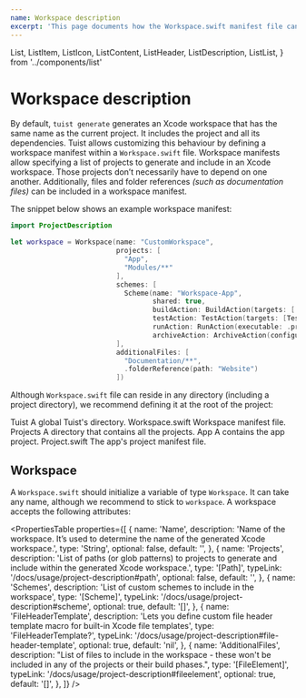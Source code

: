 ```yaml
---
name: Workspace description
excerpt: 'This page documents how the Workspace.swift manifest file can be used to group projects together, add additional files, and define workspace schemes.'
---
```


  List,
  ListItem,
  ListIcon,
  ListContent,
  ListHeader,
  ListDescription,
  ListList,
} from '../components/list'

# Workspace description

By default, `tuist generate` generates an Xcode workspace that has the same name as the current project. It includes the project and all its dependencies. Tuist allows customizing this behaviour by defining a workspace manifest within a `Workspace.swift` file. Workspace manifests allow specifying a list of projects to generate and include in an Xcode workspace. Those projects don’t necessarily have to depend on one another. Additionally, files and folder references _(such as documentation files)_ can be included in a workspace manifest.

The snippet below shows an example workspace manifest:

```swift
import ProjectDescription

let workspace = Workspace(name: "CustomWorkspace",
                          projects: [
                            "App",
                            "Modules/**"
                          ],
                          schemes: [
                            Scheme(name: "Workspace-App",
                                   shared: true,
                                   buildAction: BuildAction(targets: [.project(path: "App", target: "App")], preActions: []),
                                   testAction: TestAction(targets: [TestableTarget(target: .project(path: "App", target: "AppTests"))]),
                                   runAction: RunAction(executable: .project(path: "App", target: "App")),
                                   archiveAction: ArchiveAction(configurationName: "Debug", customArchiveName: "Something2"))
                          ],
                          additionalFiles: [
                            "Documentation/**",
                            .folderReference(path: "Website")
                          ])
```

Although `Workspace.swift` file can reside in any directory (including a project directory), we recommend defining it at the root of the project:

<List>
  <ListItem>
    <ListIcon name="folder" />
    <ListContent>
      <ListHeader folder>Tuist</ListHeader>
      <ListDescription>A global Tuist's directory.</ListDescription>
    </ListContent>
  </ListItem>
  <ListItem>
    <ListIcon name="swift" />
    <ListContent>
      <ListHeader>Workspace.swift</ListHeader>
      <ListDescription>Workspace manifest file.</ListDescription>
    </ListContent>
  </ListItem>
  <ListItem>
    <ListIcon name="folder" />
    <ListContent>
      <ListHeader folder>Projects</ListHeader>
      <ListDescription>
        A directory that contains all the projects.
      </ListDescription>
      <ListList>
        <ListItem>
          <ListIcon name="folder" />
          <ListContent>
            <ListHeader folder>App</ListHeader>
            <ListDescription>A contains the app project.</ListDescription>
            <ListList>
              <ListItem>
                <ListIcon name="swift" />
                <ListContent>
                  <ListHeader>Project.swift</ListHeader>
                  <ListDescription>
                    The app's project manifest file.
                  </ListDescription>
                </ListContent>
              </ListItem>
            </ListList>
          </ListContent>
        </ListItem>
      </ListList>
    </ListContent>
  </ListItem>
</List>

## Workspace

A `Workspace.swift` should initialize a variable of type `Workspace`. It can take any name, although we recommend to stick to `workspace`. A workspace accepts the following attributes:

<PropertiesTable
  properties={[
    {
      name: 'Name',
      description:
        'Name of the workspace. It’s used to determine the name of the generated Xcode workspace.',
      type: 'String',
      optional: false,
      default: '',
    },
    {
      name: 'Projects',
      description:
        'List of paths (or glob patterns) to projects to generate and include within the generated Xcode workspace.',
      type: '[Path]',
      typeLink: '/docs/usage/project-description#path',
      optional: false,
      default: '',
    },
    {
      name: 'Schemes',
      description: 'List of custom schemes to include in the workspace',
      type: '[Scheme]',
      typeLink: '/docs/usage/project-description#scheme',
      optional: true,
      default: '[]',
    },
    {
      name: 'FileHeaderTemplate',
      description: 'Lets you define custom file header template macro for built-in Xcode file templates',
      type: 'FileHeaderTemplate?',
      typeLink: '/docs/usage/project-description#file-header-template',
      optional: true,
      default: 'nil',
    },
    {
      name: 'AdditionalFiles',
      description:
        "List of files to include in the workspace - these won't be included in any of the projects or their build phases.",
      type: '[FileElement]',
      typeLink: '/docs/usage/project-description#fileelement',
      optional: true,
      default: '[]',
    },
  ]}
/>
